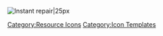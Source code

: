 [[File:Item Icon Instant_Repair Material.png|Instant repair|25px]]<noinclude>[[Category:Resource Icons]] [[Category:Icon Templates]]</noinclude>